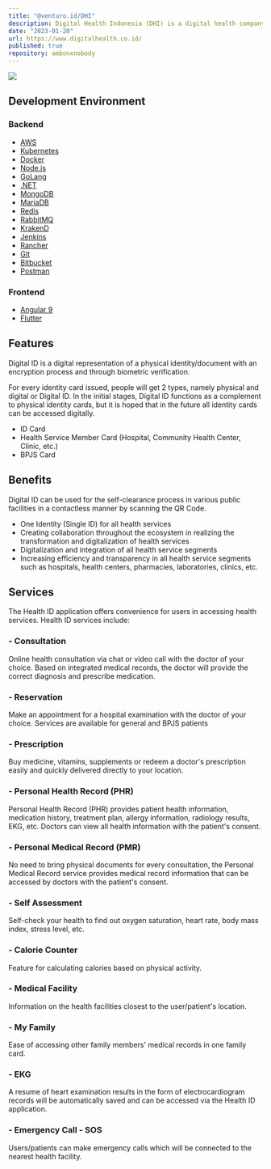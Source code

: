 ---
title: "@venturo.id/DHI"
description: Digital Health Indonesia (DHI) is a digital health company that provides a platform for healthcare services. DHI is a platform that connects patients with healthcare providers.
date: "2023-01-20"
url: https://www.digitalhealth.co.id/
published: true
repository: ambonxnobody
---


[![](https://ambonxnobody.vercel.app/projects/dhi.png)](https://www.digitalhealth.co.id/)

## Development Environment

### Backend
- [AWS](https://aws.amazon.com/)
- [Kubernetes](https://kubernetes.io/)
- [Docker](https://www.docker.com/)
- [Node.js](https://nodejs.org/)
- [GoLang](https://golang.org/)
- [.NET](https://dotnet.microsoft.com/)
- [MongoDB](https://www.mongodb.com/)
- [MariaDB](https://mariadb.org/)
- [Redis](https://redis.io/)
- [RabbitMQ](https://www.rabbitmq.com/)
- [KrakenD](https://www.krakend.io/)
- [Jenkins](https://www.jenkins.io/)
- [Rancher](https://rancher.com/)
- [Git](https://git-scm.com/)
- [Bitbucket](https://bitbucket.org/)
- [Postman](https://www.postman.com/)

### Frontend
- [Angular 9](https://angular.io/)
- [Flutter](https://flutter.dev/)

## Features

Digital ID is a digital representation of a physical identity/document with an encryption process and through biometric verification.

For every identity card issued, people will get 2 types, namely physical and digital or Digital ID. In the initial stages, Digital ID functions as a complement to physical identity cards, but it is hoped that in the future all identity cards can be accessed digitally.

- ID Card
- Health Service Member Card (Hospital, Community Health Center, Clinic, etc.)
- BPJS Card

## Benefits

Digital ID can be used for the self-clearance process in various public facilities in a contactless manner by scanning the QR Code.

- One Identity (Single ID) for all health services
- Creating collaboration throughout the ecosystem in realizing the transformation and digitalization of health services
- Digitalization and integration of all health service segments
- Increasing efficiency and transparency in all health service segments such as hospitals, health centers, pharmacies, laboratories, clinics, etc.

## Services

The Health ID application offers convenience for users in accessing health services. Health ID services include:

### - Consultation

Online health consultation via chat or video call with the doctor of your choice. Based on integrated medical records, the doctor will provide the correct diagnosis and prescribe medication.

### - Reservation

Make an appointment for a hospital examination with the doctor of your choice. Services are available for general and BPJS patients

### - Prescription

Buy medicine, vitamins, supplements or redeem a doctor's prescription easily and quickly delivered directly to your location.

### - Personal Health Record (PHR)

Personal Health Record (PHR) provides patient health information, medication history, treatment plan, allergy information, radiology results, EKG, etc. Doctors can view all health information with the patient's consent.

### - Personal Medical Record (PMR)

No need to bring physical documents for every consultation, the Personal Medical Record service provides medical record information that can be accessed by doctors with the patient's consent.

### - Self Assessment

Self-check your health to find out oxygen saturation, heart rate, body mass index, stress level, etc.

### - Calorie Counter

Feature for calculating calories based on physical activity.

### - Medical Facility

Information on the health facilities closest to the user/patient's location.

### - My Family

Ease of accessing other family members' medical records in one family card.

### - EKG

A resume of heart examination results in the form of electrocardiogram records will be automatically saved and can be accessed via the Health ID application.

### - Emergency Call - SOS

Users/patients can make emergency calls which will be connected to the nearest health facility.
